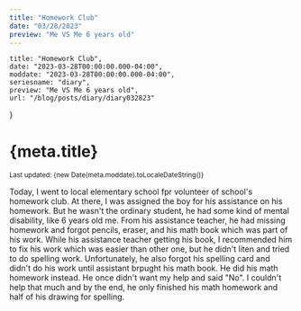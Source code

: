 ```yaml
---
title: "Homework Club"
date: "03/28/2023"
preview: "Me VS Me 6 years old"
---
```



    title: "Homework Club",
    date: "2023-03-28T00:00:00.000-04:00",
    moddate: "2023-03-28T00:00:00.000-04:00",
    seriesname: "diary",
    preview: "Me VS Me 6 years old",
    url: "/blog/posts/diary/diary032823"
}

<Head>
    <title>kenryuS - {meta.title}</title>
    <link rel="icon" href="/icon.jpeg" />
</Head>
<TheSEO title={meta.title} description={meta.preview} currentURL={meta.url} isArticle={true}
    articleInfo={{
        pubTime: meta.date,
        modTime: meta.moddate,
        tags: ["Diary"]
    }}
/>
<div className={mdStyle.Article}>
<h1>{meta.title}</h1>
<small>Last updated: {new Date(meta.moddate).toLocaleDateString()}</small>

Today, I went to local elementary school fpr volunteer of school's homework club. At there, I was assigned the boy for his assistance on his homework. But he wasn't the ordinary student, he had some kind of mental disability, like 6 years old me. From his assistance teacher, he had missing homework and forgot pencils, eraser, and his math book which was part of his work. While his assistance teacher getting his book, I recommended him to fix his work which was easier than other one, but he didn't liten and tried to do spelling work. Unfortunately, he also forgot his spelling card and didn't do his work until assistant brpught his math book. He did his math homework instead. He once didn't want my help and said "No". I couldn't help that much and by the end, he only finished his math homework and half of his drawing for spelling.

<GoBackBtn series="diary" /></div>